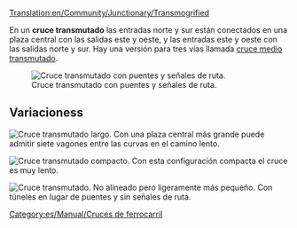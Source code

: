 [[Translation:en/Community/Junctionary/Transmogrified]]

{{es/Community/Junctionary/Menú de Cruces}}
En un '''cruce transmutado''' las entradas norte y sur están conectados en una plaza central con las salidas este y oeste, y las entradas este y oeste con las salidas norte y sur. Hay una versión para tres vías llamada [[es/Community/Junctionary/Cruce medio transmutado|cruce medio transmutado]].

[[File:en/Community/Junctionary/Transmogrified.aligned.png|frame|none|Cruce transmutado con puentes y señales de ruta.]]

{{es/Community/Junctionary/Criterios sobre cruces|Moderado|2|0|1|0|0|1|0|1|0|0|0||Los trenes averiados solo afectan una vía.|

*Distancia máxima entre señales: 6
*Distancia mínima entre dos curvas: 5 (en diagonal)
*Área: 12 x 12 (50 casillas extra)

}}

==Variacioness==

[[File:en/Community/Junctionary/Ttd.transmogrified.large.png|frame|none|Cruce transmutado largo.]]
Con una plaza central más grande puede admitir siete vagones entre las curvas en el camino lento.

[[File:en/Community/Junctionary/Ttd.transmogrified.compact.png|frame|none|Cruce transmutado compacto.]]
Con esta configuración compacta el cruce es muy lento.

[[File:en/Community/Junctionary/Ttd.transmogrified.deblock.png|frame|none|Cruce transmutado.]]
No alineado pero ligeramente más pequeño. Con túneles en lugar de puentes y sin señales de ruta.

[[Category:es/Manual/Cruces de ferrocarril]]